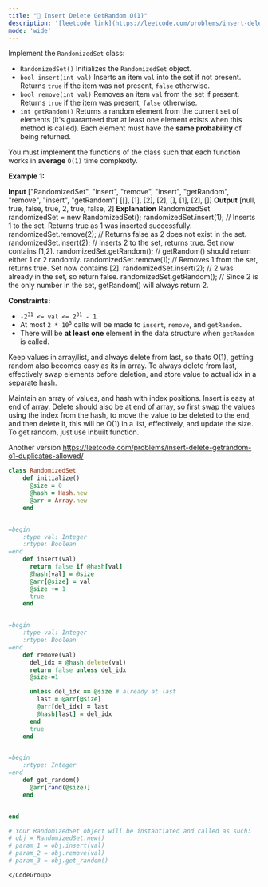 ```yaml
---
title: "🧀 Insert Delete GetRandom O(1)"
description: '[leetcode link](https://leetcode.com/problems/insert-delete-getrandom-o1/description/)'
mode: 'wide'
---
```

<Tabs>
  <Tab title="Question" icon="circle-question" iconType="regular">
    <Card>
      <p>Implement the <code>RandomizedSet</code> class:</p>  <ul>  <li><code>RandomizedSet()</code> Initializes the <code>RandomizedSet</code> object.</li>  <li><code>bool insert(int val)</code> Inserts an item <code>val</code> into the set if not present. Returns <code>true</code> if the item was not present, <code>false</code> otherwise.</li>  <li><code>bool remove(int val)</code> Removes an item <code>val</code> from the set if present. Returns <code>true</code> if the item was present, <code>false</code> otherwise.</li>  <li><code>int getRandom()</code> Returns a random element from the current set of elements (it&#39;s guaranteed that at least one element exists when this method is called). Each element must have the <b>same probability</b> of being returned.</li> </ul>  <p>You must implement the functions of the class such that each function works in&nbsp;<strong>average</strong>&nbsp;<code>O(1)</code>&nbsp;time complexity.</p>   <p><strong class="example">Example 1:</strong></p>   <strong>Input</strong> [&quot;RandomizedSet&quot;, &quot;insert&quot;, &quot;remove&quot;, &quot;insert&quot;, &quot;getRandom&quot;, &quot;remove&quot;, &quot;insert&quot;, &quot;getRandom&quot;] [[], [1], [2], [2], [], [1], [2], []] <strong>Output</strong> [null, true, false, true, 2, true, false, 2]  <strong>Explanation</strong> RandomizedSet randomizedSet = new RandomizedSet(); randomizedSet.insert(1); // Inserts 1 to the set. Returns true as 1 was inserted successfully. randomizedSet.remove(2); // Returns false as 2 does not exist in the set. randomizedSet.insert(2); // Inserts 2 to the set, returns true. Set now contains [1,2]. randomizedSet.getRandom(); // getRandom() should return either 1 or 2 randomly. randomizedSet.remove(1); // Removes 1 from the set, returns true. Set now contains [2]. randomizedSet.insert(2); // 2 was already in the set, so return false. randomizedSet.getRandom(); // Since 2 is the only number in the set, getRandom() will always return 2.    <p><strong>Constraints:</strong></p>  <ul>  <li><code>-2<sup>31</sup> &lt;= val &lt;= 2<sup>31</sup> - 1</code></li>  <li>At most <code>2 *&nbsp;</code><code>10<sup>5</sup></code> calls will be made to <code>insert</code>, <code>remove</code>, and <code>getRandom</code>.</li>  <li>There will be <strong>at least one</strong> element in the data structure when <code>getRandom</code> is called.</li> </ul> 
    </Card>
  </Tab>
  <Tab title="Solution" icon="lightbulb" iconType="regular" >
    <Card>
      Keep values in array/list, and always delete from last, so thats O(1), getting random also becomes easy as its in array. To always delete from last, effectively swap elements before deletion, and store value to actual idx in a separate hash.

Maintain an array of values, and hash with index positions. Insert is easy at end of array. Delete should also be at end of array, so first swap the values using the index from the hash, to move the value to be deleted to the end, and then delete it, this will be O(1) in a list, effectively, and update the size. To get random, just use inbuilt function.

Another version
https://leetcode.com/problems/insert-delete-getrandom-o1-duplicates-allowed/
</Card>
  <Expandable title="code">
    <CodeGroup dropdown>
```ruby title="Insert Delete GetRandom O(1)" lines
class RandomizedSet
    def initialize()
      @size = 0
      @hash = Hash.new
      @arr = Array.new
    end


=begin
    :type val: Integer
    :rtype: Boolean
=end
    def insert(val)
      return false if @hash[val]
      @hash[val] = @size
      @arr[@size] = val
      @size += 1
      true
    end


=begin
    :type val: Integer
    :rtype: Boolean
=end
    def remove(val)
      del_idx = @hash.delete(val)
      return false unless del_idx
      @size-=1

      unless del_idx == @size # already at last
        last = @arr[@size]
        @arr[del_idx] = last
        @hash[last] = del_idx
      end
      true
    end


=begin
    :rtype: Integer
=end
    def get_random()
      @arr[rand(@size)]
    end


end

# Your RandomizedSet object will be instantiated and called as such:
# obj = RandomizedSet.new()
# param_1 = obj.insert(val)
# param_2 = obj.remove(val)
# param_3 = obj.get_random()
```
    </CodeGroup>
  </Expandable>
  </Tab>
</Tabs>